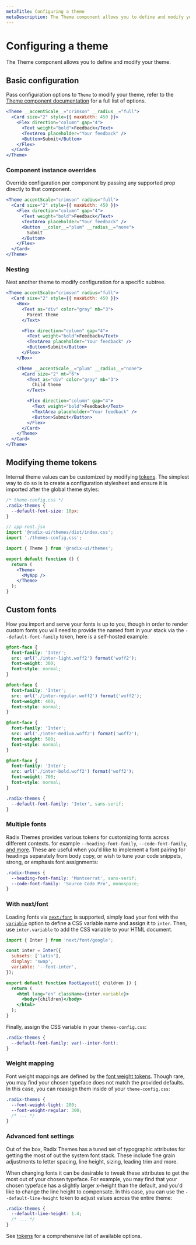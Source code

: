```yaml
---
metaTitle: Configuring a theme
metaDescription: The Theme component allows you to define and modify your theme
---
```


# Configuring a theme

<Description>
  The Theme component allows you to define and modify your theme.
</Description>

## Basic configuration

Pass configuration options to `Theme` to modify your theme, refer to the [Theme component documentation](/docs/themes/components/theme) for a full list of options.

```jsx live=true line=1
<Theme __accentScale__="crimson" __radius__="full">
  <Card size="2" style={{ maxWidth: 450 }}>
    <Flex direction="column" gap="4">
      <Text weight="bold">Feedback</Text>
      <TextArea placeholder="Your feedback" />
      <Button>Submit</Button>
    </Flex>
  </Card>
</Theme>
```

### Component instance overrides

Override configuration per component by passing any supported prop directly to that component.

```jsx live=true line=6
<Theme accentScale="crimson" radius="full">
  <Card size="2" style={{ maxWidth: 450 }}>
    <Flex direction="column" gap="4">
      <Text weight="bold">Feedback</Text>
      <TextArea placeholder="Your feedback" />
      <Button __color__="plum" __radius__="none">
        Submit
      </Button>
    </Flex>
  </Card>
</Theme>
```

### Nesting

Nest another theme to modify configuration for a specific subtree.

```jsx live=true line=15
<Theme accentScale="crimson" radius="full">
  <Card size="2" style={{ maxWidth: 450 }}>
    <Box>
      <Text as="div" color="gray" mb="3">
        Parent theme
      </Text>

      <Flex direction="column" gap="4">
        <Text weight="bold">Feedback</Text>
        <TextArea placeholder="Your feedback" />
        <Button>Submit</Button>
      </Flex>
    </Box>

    <Theme __accentScale__="plum" __radius__="none">
      <Card size="2" mt="6">
        <Text as="div" color="gray" mb="3">
          Child theme
        </Text>

        <Flex direction="column" gap="4">
          <Text weight="bold">Feedback</Text>
          <TextArea placeholder="Your feedback" />
          <Button>Submit</Button>
        </Flex>
      </Card>
    </Theme>
  </Card>
</Theme>
```

## Modifying theme tokens

Internal theme values can be customized by modifying [tokens](/docs/themes/theme/tokens). The simplest way to do so is to create a configuration stylesheet and ensure it is imported after the global theme styles:

```css
/* theme-config.css */
.radix-themes {
  --default-font-size: 18px;
}
```

```jsx
// app-root.jsx
import '@radix-ui/themes/dist/index.css';
import './themes-config.css';

import { Theme } from '@radix-ui/themes';

export default function () {
  return (
    <Theme>
      <MyApp />
    </Theme>
  );
}
```

## Custom fonts

How you import and serve your fonts is up to you, though in order to render custom fonts you will need to provide the named font in your stack via the `--default-font-family` token, here is a self-hosted example:

```css
@font-face {
  font-family: 'Inter';
  src: url('./inter-light.woff2') format('woff2');
  font-weight: 300;
  font-style: normal;
}

@font-face {
  font-family: 'Inter';
  src: url('./inter-regular.woff2') format('woff2');
  font-weight: 400;
  font-style: normal;
}

@font-face {
  font-family: 'Inter';
  src: url('./inter-medium.woff2') format('woff2');
  font-weight: 500;
  font-style: normal;
}

@font-face {
  font-family: 'Inter';
  src: url('./inter-bold.woff2') format('woff2');
  font-weight: 700;
  font-style: normal;
}
```

```css
.radix-themes {
  --default-font-family: 'Inter', sans-serif;
}
```

### Multiple fonts

Radix Themes provides various tokens for customizing fonts across different contexts. for example `--heading-font-family`, `--code-font-family`, [and more](/docs/themes/theme/tokens#advanced-settings). These are useful when you'd like to implement a font pairing for headings separately from body copy, or wish to tune your code snippets, strong, or emphasis font assignments:

```css
.radix-themes {
  --heading-font-family: 'Montserrat', sans-serif;
  --code-font-family: 'Source Code Pro', monospace;
}
```

### With next/font

Loading fonts via [`next/font`](https://nextjs.org/docs/app/api-reference/components/font) is supported, simply load your font with the [`variable`](https://nextjs.org/docs/app/api-reference/components/font#variable) option to define a CSS variable name and assign it to `inter`. Then, use `inter.variable` to add the CSS variable to your HTML document.

```jsx
import { Inter } from 'next/font/google';

const inter = Inter({
  subsets: ['latin'],
  display: 'swap',
  variable: '--font-inter',
});

export default function RootLayout({ children }) {
  return (
    <html lang="en" className={inter.variable}>
      <body>{children}</body>
    </html>
  );
}
```

Finally, assign the CSS variable in your `themes-config.css`:

```css
.radix-themes {
  --default-font-family: var(--inter-font);
}
```

### Weight mapping

Font weight mappings are defined by the [font weight tokens](/docs/themes/theme/tokens#font-weight). Though rare, you may find your chosen typeface does not match the provided defaults. In this case, you can reassign them inside of your `theme-config.css`:

```css
.radix-themes {
  --font-weight-light: 200;
  --font-weight-regular: 300;
  /* ... */
}
```

### Advanced font settings

Out of the box, Radix Themes has a tuned set of typographic attributes for getting the most of out the system font stack. These include fine grain adjustments to letter spacing, line height, sizing, leading trim and more.

When changing fonts it can be desirable to tweak these attributes to get the most out of your chosen typeface. For example, you may find that your chosen typeface has a slightly larger x-height than the default, and you'd like to change the line height to compensate. In this case, you can use the `--default-line-height` token to adjust values across the entire theme:

```css
.radix-themes {
  --default-line-height: 1.4;
  /* ... */
}
```

See [tokens](/docs/themes/theme/tokens#defaults) for a comprehensive list of available options.

